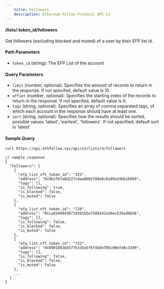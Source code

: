 ```yaml
---
    title: Followers
    description: Ethereum Follow Protocol API v1
---
```


#### /lists/\:token_id/followers
Get followers (excluding blocked and muted) of a user by their EFP list id. 

#### Path Parameters
- `token_id` (string): The EFP List of the account

#### Query Parameters
- `limit` (number, optional): Specifies the amount of records to return in the response. If not specifed, default value is 10.
- `offset` (number, optional): Specifies the starting index of the records to return in the response. If not specifed, default value is 0.
- `tags` (string, optional): Specifies an array of comma separated tags, of which each account in the response should have at least one.
- `sort` (string, optional): Specifies how the results should be sorted, possible values 'latest', 'earliest', 'followers'. If not specified, default sort is 'latest'


#### Sample Query
```sh
curl https://api.ethfollow.xyz/api/v1/lists/4/followers
```

```jsonc
// sample response
{
  "followers": [
    {
      "efp_list_nft_token_id": "325",
      "address": "0x9b2fb7a8d227cdaa8002f80e8c8a99a19bb1b969",
      "tags": [],
      "is_following": true,
      "is_blocked": false,
      "is_muted": false
    },
    {
      "efp_list_nft_token_id": "728",
      "address": "0xca034d4438719391b5e7589242a36ec535ed6836",
      "tags": [],
      "is_following": false,
      "is_blocked": false,
      "is_muted": false
    },
    {
      "efp_list_nft_token_id": "723",
      "address": "0x8901083bb577b335a5f6fddde705c00efe8c33d9",
      "tags": [],
      "is_following": false,
      "is_blocked": false,
      "is_muted": false
    },
    ...
  ]
}
```